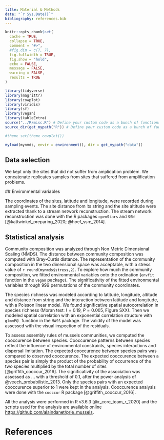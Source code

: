 ```yaml
---
title: Material & Methods
date: "`r Sys.Date()`"
bibliography: references.bib
---
```


```r
knitr::opts_chunk$set(
  cache = TRUE,
  collapse = TRUE,
  comment = "#>",
  #fig.dim = c(7, 7),
  fig.fullwidth = TRUE,
  fig.show = "hold",
  echo = FALSE,
  message = FALSE,
  warning = FALSE,
  results = TRUE 
)

library(tidyverse)
library(magrittr)
library(cowplot)
library(viridis)
library(sf)
library(vegan)
library(kableExtra)
source("../R/misc.R") # Define your custom code as a bunch of functions.
source_dir(get_mypath("R")) # Define your custom code as a bunch of functions.

#theme_set(theme_cowplot())

```
```r
myload(mynmds, envir = environment(), dir = get_mypath("data"))

```


## Data selection

We kept only the sites that did not suffer from amplication problem.
We concatenate replicates samples from sites that suffered from amplification
problems.

## Environmental variables

The coordinates of the sites, latitude and longitude, were recorded during
sampling events. The site distance from its string and the site altitude were
extracted thank to a stream network reconstruction. The stream network
reconstruction was done with the R packages `openStars` and `SSN`
[@kattwinkel_preparing_2020; @hoef_ssn:_2014].

## Statistical analysis


Community composition was analyzed through Non Metric Dimensional Scaling
(NMDS). The distance between community composition was computed with Bray-Curtis
distance. The representation of the community composition in the two dimensional
space was acceptable, with a stress value of `r round(mynmds$stress,2)`. To
explore how much the community composition, we fitted environmental variables
onto the ordination (`envfit` function in the `vegan` package). The
significativity of the fitted environmental variables through 999 permutations
of the community coordinates.

The species richness was modeled according to latitude, longitude, altitude and
distance from string and the interaction between latitude and longitude, with a
Poisson linear model. We found significative spatial autocorrelation in species
richness (Moran test: $I = 0.19$, $P = 0.005$, Figure SXX). Then we modeled
spatial correlation with an exponential correlation structure with `glmmPQL`
function in the `MASS` package. The validity of the model was assessed with the
visual inspection of the residuals.

To assess assembly rules of mussels communities, we computed the cooccurence between
species. Cooccurence patterns between species reflect the influence of
environmental constraints, species interactions and dispersal limitation. The
expected cooccurence between species pairs was compared to observed cooccurence.
The expected cooccurence between a species pair is simply the product of the
probability of occurrence of the two species multiplied by the total number of
sites [@griffith_cooccur_2016]. The significativity of the association was
assessed as ... with a threshold of 0.1, after the power analysis of
@veech_probabilistic_2013. Only the species pairs with an expected cooccurence
superior to 1 were kept in the analysis. Cooccurence analysis were done with the `cooccur` R package [@griffith_cooccur_2016].

All the analysis were performed in R v3.6.3 [@r_core_team_r_2020] and the
scripts used for the analysis are available online [https://github.com/alaindanet/prie_mussels](https://github.com/alaindanet/prie_mussels).

# References
